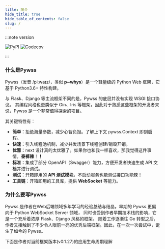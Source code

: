 ```yaml
---
title: 简介
hide_title: true
hide_table_of_contents: false
slug: /
---
```



:::note version

![PyPI](https://img.shields.io/pypi/v/pywss?color=green)
![Codecov](https://img.shields.io/codecov/c/github/czasg/pywss?token=JSXIQXY1EQ)

:::

### 什么是Pywss

Pywss（发音 /piːwaɪz/，类似 **p~whys**）是一个轻量级的 Python Web 框架，它基于 Python3.6+ 特性构建。

与 Flask、Django 等主流框架不同的是，Pywss 的底层并没有实现 WSGI 接口协议。
其编程风格也更类似于 Gin、Iris 等框架，因此对于熟悉这些框架的开发者来说，Pywss 是一个非常值得探索的项目。

其关键特性有：
- **简单**：拒绝海量参数，减少心智负担。了解上下文 <Highlight>pywss.Context</Highlight> 即刻启程。
- **快速**：引入线程池机制，减少并发场景下线程创建/销毁开销。
- **优雅**：<Highlight>next</Highlight> 设计真的太优雅了。如果你也和我一样喜欢，那我觉得这件事情，**泰裤辣！！**
- **标准**：集成了部分 OpenAPI（Swagger）能力，方便开发者快速生成 API 文档并进行调试。
- **测试**：开箱即用的 **API 测试模块**，不启动服务也能测试接口功能辣！
- **工具链**：开箱即用的工具库，提供 **WebSocket** 等能力。

### 为什么要写Pywss

Pywss 是作者在Web后端领域多年学习的经验总结与结晶，早期的 Pywss 更偏向于 Python WebSocket Server 领域，
同时也受到作者早期技术栈的影响，它是一个充斥着浓厚 Flask、Django 风格的框架。
随着工作逐渐往 Go 转型之后，作者又接触到了不少令人眼前一亮的优秀后端框架。因此，在一次一次尝试中，诞生了如今的 Pywss。

下面是作者对当前框架版本(v0.1.27)的应用生命周期理解

<AutoImage src={ArchPywssImageUrl} />



<!--
## Example
以下展示了一些最基本的用例，如果你有一定后端编程基础，相信你看完这些用例，大概就知道 Pywss 做了什么事情了。


```python title="一个简单的应用" showLineNumbers
import pywss

app = pywss.App()
app.get("/hello", lambda ctx: ctx.write("HelloWorld"))
app.run()
```


```python title="优雅实现 log 中间件" showLineNumbers {6}
import pywss
import time

def logMiddleware(ctx: pywss.Context):
    startTime = time.time()
    ctx.next()  # 执行下一个handler
    cost = time.time() - startTime
    print(f"{ctx.method} - {ctx.route} - cost: {cost: .2f}")
```


```python title="优雅实现 cors 中间件" showLineNumbers {11}
import pywss
import time

def corsMiddleware(ctx: pywss.Context):
    ctx.set_header(pywss.HeaderAccessControlAllowOrigin, "*")
    ctx.set_header(pywss.HeaderAccessControlAllowMethods, "*")
    ctx.set_header(pywss.HeaderAccessControlAllowHeaders, "*")
    ctx.set_header(pywss.HeaderAccessControlAllowCredentials, "true")
    if ctx.method == pywss.MethodOptions:
        return
    ctx.next()  # 执行下一个handler，若不调用，则当前handler为最后执行逻辑
```


```python title="swagger" showLineNumbers {3,8}
import pywss

@pywss.openapi.docs("接口说明")
def hello(ctx: pywss.Context):
    pass

app = pywss.App()
app.openapi()  # 启动openapi
app.get("/hello", hello)
app.run()
```


```python title="websocket" showLineNumbers {4}
import pywss

def helloWS(ctx: pywss.Context):
    err = pywss.WebSocketUpgrade(ctx)
    if err:
        return
    ctx.ws_read()
    crx.ws_write()

app = pywss.App()
app.get("/hello/ws", helloWS)
app.run()
```


```python title="接口测试" showLineNumbers {6}
import pywss

app = pywss.App()
app.get("/hello", lambda ctx: ctx.write("HelloWorld"))

req = pywss.HttpTestRequest(app)  # 基于app创建HttpRequest
resp = req.get("/hello")  # 发起Get请求，获取resp
assert resp.status_code == 200
assert resp.body == "HelloWorld"
```





## Why
可能大部分会同学对 Python Web 框架感觉到厌烦...

因为它们的选择实在是太多了，你甚至可以轻易的说出五种以上的框架，包括：Flask、Django、Tornado、FastAPI、Bottle等等。
每个框架都有自己的特点和适用场景。在选择适合你项目需求的框架时，这些丰富的选择往往会成为纠结点。

在这种背景下，Pywss 诞生了，尽管我知道在你的选择中，Pywss 会是末尾甚至排不上位。

因为你会觉得 Flask 足够轻量，但如果你不了解 **ThreadLocalData、RequestHook、Blueprints、g** 等相关概念及原理，我甚至会觉得你没有入门。

说到底，当代 Web 框架功能太多了，多到你记不完的参数、写不明白的配置、翻不完的文档...

所以，如果你刚好有一个非正式的项目，也刚好在选择合适的框架...

我会推荐你使用 Pywss ！！

-->
